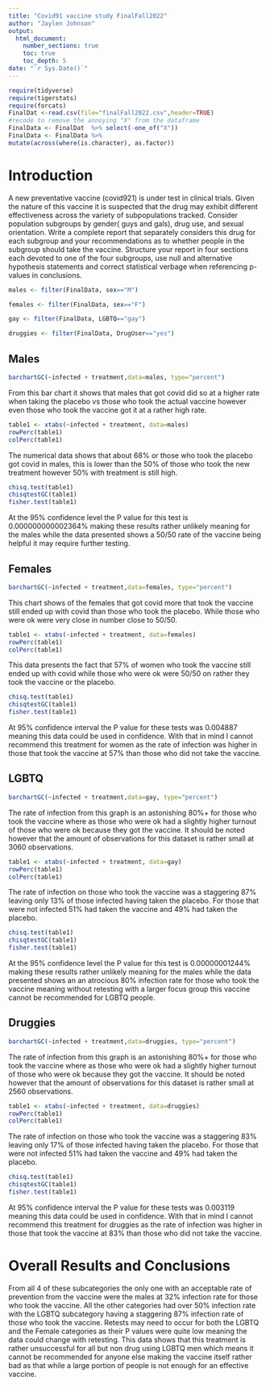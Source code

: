 ```yaml
---
title: "Covid91 vaccine study FinalFall2022"
author: "Jaylen Johnson"
output: 
  html_document:
    number_sections: true
    toc: true
    toc_depth: 5
date: "`r Sys.Date()`" 
---
```


```r
require(tidyverse)
require(tigerstats)
require(forcats)
FinalDat <-read.csv(file="finalFall2022.csv",header=TRUE)
#recode to remove the annoying "X" from the dataframe
FinalData <- FinalDat  %>% select(-one_of("X"))
FinalData <- FinalData %>%
mutate(across(where(is.character), as.factor))
```

# Introduction

A new  preventative vaccine (covid921) is under test in clinical trials. Given the nature of this vaccine it is suspected that the drug may exhibit different effectiveness across the variety of subpopulations tracked. Consider population subgroups by gender( guys and gals), drug use, and sexual orientation. Write a complete report that separately considers this drug for each subgroup and your recommendations as to whether people in the subgroup should take the vaccine. Structure your report in four sections each devoted to one of the four subgroups, use null and alternative hypothesis statements and correct statistical verbage when referencing p-values in conclusions.


```r
males <- filter(FinalData, sex=="M")
```

```r
females <- filter(FinalData, sex=="F")
```

```r
gay <- filter(FinalData, LGBTQ=="gay")
```

```r
druggies <- filter(FinalData, DrugUser=="yes")
```
## Males

```r
barchartGC(~infected + treatment,data=males, type="percent")

```
  
From this bar chart it shows that males that got covid did so at a higher rate when taking the placebo vs those who took the actual vaccine however even those who took the vaccine got it at a rather high rate.  

```r
table1 <- xtabs(~infected + treatment, data=males)
rowPerc(table1)
colPerc(table1)
```
The numerical data shows that about 68% or those who took the placebo got covid in males, this is lower than the 50% of those who took the new treatment however 50% with treatment is still high.  

```r
chisq.test(table1)
chisqtestGC(table1)
fisher.test(table1)
```

At the 95% confidence level the P value for this test is 0.000000000002364% making these results rather unlikely meaning for the males while the data presented shows a 50/50 rate of the vaccine being helpful it may require further testing.


## Females

```r
barchartGC(~infected + treatment,data=females, type="percent")

```
  
This chart shows of the females that got covid more that took the vaccine still ended up with covid than those who took the placebo.  While those who were ok were very close in number close to 50/50.

```r
table1 <- xtabs(~infected + treatment, data=females)
rowPerc(table1)
colPerc(table1)
```
This data presents the fact that 57% of women who took the vaccine still ended up with covid while those who were ok were 50/50 on rather they took the vaccine or the placebo. 

```r
chisq.test(table1)
chisqtestGC(table1)
fisher.test(table1)
```

At 95% confidence interval the P value for these tests was 0.004887 meaning this data could be used in confidence.  With that in mind I cannot recommend this treatment for women as the rate of infection was higher in those that took the vaccine at 57% than those who did not take the vaccine.

## LGBTQ

```r
barchartGC(~infected + treatment,data=gay, type="percent")

```
  
The rate of infection from this graph is an astonishing 80%+ for those who took the vaccine where as those who were ok had a slightly higher turnout of those who were ok because they got the vaccine.  It should be noted however that the amount of observations for this dataset is rather small at 3060 observations.  

```r
table1 <- xtabs(~infected + treatment, data=gay)
rowPerc(table1)
colPerc(table1)
```
  
The rate of infection on those who took the vaccine was a staggering 87% leaving only 13% of those infected having taken the placebo.  For those that were not infected 51% had taken the vaccine and 49% had taken the placebo.  

```r
chisq.test(table1)
chisqtestGC(table1)
fisher.test(table1)
```
  
At the 95% confidence level the P value for this test is 0.00000001244% making these results rather unlikely meaning for the males while the data presented shows an an atrocious 80% infection rate for those who took the vaccine meaning without retesting with a larger focus group this vaccine cannot be recommended for LGBTQ people.

## Druggies
```r
barchartGC(~infected + treatment,data=druggies, type="percent")

```
  
The rate of infection from this graph is an astonishing 80%+ for those who took the vaccine where as those who were ok had a slightly higher turnout of those who were ok because they got the vaccine.  It should be noted however that the amount of observations for this dataset is rather small at 2560 observations.  

```r
table1 <- xtabs(~infected + treatment, data=druggies)
rowPerc(table1)
colPerc(table1)
```
The rate of infection on those who took the vaccine was a staggering 83% leaving only 17% of those infected having taken the placebo.  For those that were not infected 51% had taken the vaccine and 49% had taken the placebo.

```r
chisq.test(table1)
chisqtestGC(table1)
fisher.test(table1)
```

At 95% confidence interval the P value for these tests was 0.003119 meaning this data could be used in confidence.  With that in mind I cannot recommend this treatment for druggies as the rate of infection was higher in those that took the vaccine at 83% than those who did not take the vaccine.


# Overall Results and Conclusions
From all 4 of these subcategories the only one with an acceptable rate of prevention from the vaccine were the males at 32% infection rate for those who took the vaccine.  All the other categories had over 50% infection rate with the LGBTQ subcategory having a staggering 87% infection rate of those who took the vaccine.  Retests may need to occur for both the LGBTQ and the Female categories as their P values were quite low meaning the data could change with retesting.  This data shows that this treatment is rather unsuccessful for all but non drug using LGBTQ men which means it cannot be recommended for anyone else making the vaccine itself rather bad as that while a large portion of people is not enough for an effective vaccine.  




